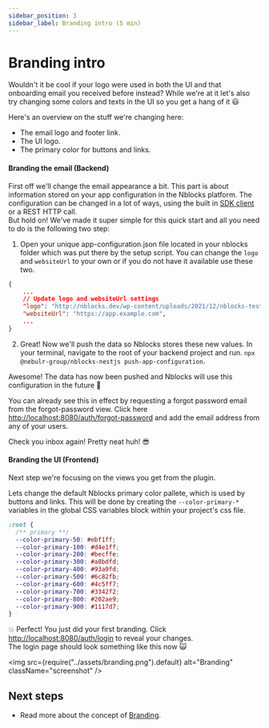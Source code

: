 ```yaml
---
sidebar_position: 3
sidebar_label: Branding intro (5 min)
---
```


# Branding intro


Wouldn't it be cool if your logo were used in both the UI and that onboarding email you received before instead?
While we're at it let's also try changing some colors and texts in the UI so you get a hang of it 😃

Here's an overview on the stuff we're changing here:

- The email logo and footer link.
- The UI logo.
- The primary color for buttons and links.

#### Branding the email (Backend)

<Tabs>
<TabItem value="nestjs" label="NestJS" default>

First off we'll change the email appearance a bit. This part is about information stored on your app configuration in the Nblocks platform.
The configuration can be changed in a lot of ways, using the built in [SDK client](/docs/core/sdk-client) or a REST HTTP call.  
But hold on! We've made it super simple for this quick start and all you need to do is the following two step:

1. Open your unique app-configuration.json file located in your nblocks folder which was put there by the setup script.
   You can change the `logo` and `websiteUrl` to your own or if you do not have it available use these two.

```json title="nblocks/config/app-configuration.json"
{
    ...
    // Update logo and websiteUrl settings
    "logo": "http://nblocks.dev/wp-content/uploads/2021/12/nblocks-testlogo.png",
    "websiteUrl": "https://app.example.com",
    ...
}
```

2. Great! Now we'll push the data so Nblocks stores these new values. In your terminal, navigate to the root of your backend project and run.
   `npx @nebulr-group/nblocks-nestjs push-app-configuration`.

Awesome! The data has now been pushed and Nblocks will use this configuration in the future 🚀

You can already see this in effect by requesting a forgot password email from the forgot-password view.
Click here [http://localhost:8080/auth/forgot-password](http://localhost:8080/auth/forgot-password) and add the email address from any of your users.

Check you inbox again! Pretty neat huh! 😎

</TabItem>
</Tabs>

#### Branding the UI (Frontend)

Next step we're focusing on the views you get from the plugin.

<Tabs>
<TabItem value="React" label="React" default>

Lets change the default Nblocks primary color pallete, which is used by buttons and links.
This will be done by creating the `--color-primary-*` variables in the global CSS variables block within your project's css file.

```css
:root {
  /** primary **/
  --color-primary-50: #ebf1ff;
  --color-primary-100: #d4e1ff;
  --color-primary-200: #becffe;
  --color-primary-300: #a8bdfd;
  --color-primary-400: #93a9fd;
  --color-primary-500: #6c82fb;
  --color-primary-600: #4c5ff7;
  --color-primary-700: #3342f2;
  --color-primary-800: #202ae9;
  --color-primary-900: #1117d7;
}
```

💥 Perfect! You just did your first branding. Click [http://localhost:8080/auth/login](http://localhost:8080/auth/login) to reveal your changes.  
The login page should look something like this now 🙀

<img
  src={require("../assets/branding.png").default}
  alt="Branding"
  className="screenshot"
/>

</TabItem>
</Tabs>

## Next steps

- Read more about the concept of [Branding](/docs/concepts/branding.mdx).
